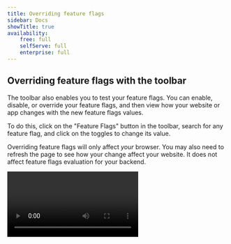 ```yaml
---
title: Overriding feature flags
sidebar: Docs
showTitle: true
availability:
    free: full
    selfServe: full
    enterprise: full
---
```


## Overriding feature flags with the toolbar

The toolbar also enables you to test your feature flags. You can enable, disable, or override your feature flags, and then view how your website or app changes with the new feature flags values.

To do this, click on the "Feature Flags" button in the toolbar, search for any feature flag, and click on the toggles to change its value. 

Overriding feature flags will only affect *your* browser. You may also need to refresh the page to see how your change affect your website. It does not affect feature flags evaluation for your backend.

![How to override feature flags using the tool](../../images/products/product-analytics/toolbar-feature-flags.mp4) 
